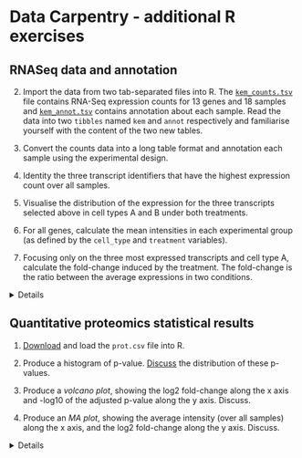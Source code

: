 # Data Carpentry - additional R exercises

## RNASeq data and annotation


2. Import the data from two tab-separated files into R. The
   [`kem_counts.tsv`](https://uclouvain-cbio.github.io/2019-05-20-UCLouvain/data/kem_counts.tsv)
   file contains RNA-Seq expression counts for 13 genes and 18 samples
   and
   [`kem_annot.tsv`](https://uclouvain-cbio.github.io/2019-05-20-UCLouvain/data/kem_annot.tsv)
   contains annotation about each sample. Read the data into two
   `tibbles` named `kem` and `annot` respectively and familiarise
   yourself with the content of the two new tables.
   
3. Convert the counts data into a long table format and annotation
   each sample using the experimental design.
   
4. Identity the three transcript identifiers that have the highest
   expression count over all samples.
   
5. Visualise the distribution of the expression for the three
   transcripts selected above in cell types A and B under both
   treatments.
   
6. For all genes, calculate the mean intensities in each experimental
   group (as defined by the `cell_type` and `treatment` variables).
   
7. Focusing only on the three most expressed transcripts and cell type
   A, calculate the fold-change induced by the treatment. The
   fold-change is the ratio between the average expressions in two
   conditions.
   
   
<details>
```r
library("tidyverse")

annot <- read_tsv("data/kem_annot.tsv")
kem <- read_tsv("data/kem_counts.tsv") %>%
    gather(key = sample_id, value = expression, -ref) %>%
    left_join(annot)
k <- kem %>%
    group_by(ref) %>%
    summarise(tot_exprs = sum(expression)) %>%
    arrange(desc(tot_exprs)) %>%
    select(ref) %>%
    head(3)
kem3 <- right_join(kem, k)
ggplot(kem3, aes(x = treatment, y = expression)) +
    geom_boxplot() +
    geom_jitter() +
    facet_grid(ref ~ cell_type)
kem %>%
    group_by(ref, cell_type, treatment) %>%
    summarise(mean_expression = mean(expression))
kem3 %>%
    filter(cell_type == "A") %>%
    group_by(ref, cell_type, treatment) %>%
    summarise(mean_expression = mean(expression)) %>%
    spread(key = treatment, value = mean_expression) %>%
    mutate(fold_change = stimulated/none)
```
</details>

## Quantitative proteomics statistical results

1. [Download](https://uclouvain-cbio.github.io/2019-05-20-UCLouvain/data/prot.csv)
   and load the `prot.csv` file into R.

2. Produce a histogram of
   p-value. [Discuss](http://varianceexplained.org/statistics/interpreting-pvalue-histogram/)
   the distribution of these p-values.

3. Produce a *volcano plot*, showing the log2 fold-change along the x
   axis and -log10 of the adjusted p-value along the y axis. Discuss.

4. Produce an *MA plot*, showing the average intensity (over all
   samples) along the x axis, and the log2 fold-change along the y
   axis. Discuss.

<details>
```r
prot <- read_csv("./data/prot.csv")


ggplot(prot, aes(x = p.value)) +
    geom_histogram()

ggplot(prot, aes(x = LogFC,
                 y = -log10(adjp))) +
             geom_point()

ggplot(prot, aes(x = AvgExpr,
                 y = LogFC)) +
             geom_point()

```
</details>
